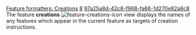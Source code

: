 [[Property:title|Feature formatters: Creations]]
[[Property:weight|8]]
[[Property:uuid|97a25a8d-42c8-f968-fa66-1d270e82a8c8]]
The feature '''creations''' [[Image:feature-creations-icon]] view displays the names of any features which appear in the current feature as targets of creation instructions.




